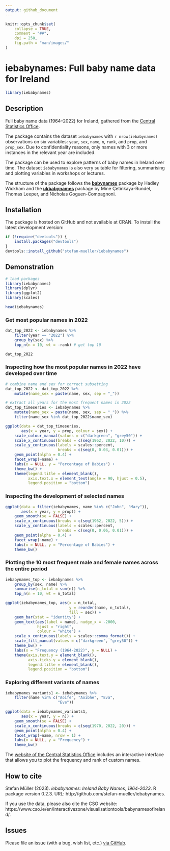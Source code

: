 ```yaml
---
output: github_document
---
```


```r
knitr::opts_chunk$set(
    collapse = TRUE,
    comment = "##",
    dpi = 250,
    fig.path = "man/images/"
)
```

# iebabynames: Full baby name data for Ireland

```r
library(iebabynames)
```


## Description

Full baby name data (1964–2022) for Ireland, gathered from the [Central Statistics Office](https://www.cso.ie/en/interactivezone/visualisationtools/babynamesofireland/).

The package contains the dataset `iebabynames` with `r nrow(iebabynames)` observations on six variables: `year`, `sex`, `name`, `n`, `rank`, and `prop`, and `prop_sex`. Due to confidentiality reasons, only names with 3 or more instances in the relevant year are included.

The package can be used to explore patterns of baby names in Ireland over time. The dataset `iebabynames` is also very suitable for filtering, summarising and plotting variables in workshops or lectures.

The structure of the package follows the [**babynames**](https://cran.r-project.org/web/packages/babynames/index.html) package by Hadley Wickham and the [**ukbabynames**](https://mine-cetinkaya-rundel.github.io/ukbabynames/) package by Mine Çetinkaya-Rundel, Thomas Leeper, and Nicholas Goguen-Compagnoni. 


## Installation

The package is hosted on GitHub and not available at CRAN. To install the latest development version:

```r
if (!require("devtools")) {
    install.packages("devtools")
}
devtools::install_github("stefan-mueller/iebabynames") 
```

## Demonstration

```r
# load packages
library(iebabynames)
library(dplyr)
library(ggplot2)
library(scales)

head(iebabynames)
```

### Get most popular names in 2022

```r
dat_top_2022 <- iebabynames %>% 
    filter(year == "2022") %>% 
    group_by(sex) %>% 
    top_n(n = 10, wt = -rank) # get top 10

dat_top_2022
```

### Inspecting how the most popular names in 2022 have developed over time

```r
# combine name and sex for correct subsetting
dat_top_2022 <- dat_top_2022 %>% 
    mutate(name_sex = paste(name, sex, sep = "_"))  

# extract all years for the most frequent names in 2022
dat_top_timeseries <- iebabynames %>% 
    mutate(name_sex = paste(name, sex, sep = "_")) %>% 
    filter(name_sex %in% dat_top_2022$name_sex)

ggplot(data = dat_top_timeseries,
       aes(x = year, y = prop, colour = sex)) +
    scale_colour_manual(values = c("darkgreen", "grey50")) +
    scale_x_continuous(breaks = c(seq(1962, 2022, 10))) +
    scale_y_continuous(labels = scales::percent,
                       breaks = c(seq(0, 0.03, 0.01))) +
    geom_point(alpha = 0.4) +
    facet_wrap(~name) +
    labs(x = NULL, y = "Percentage of Babies") +
    theme_bw() +
    theme(legend.title = element_blank(),
          axis.text.x = element_text(angle = 90, hjust = 0.5),
          legend.position = "bottom")

```

### Inspecting the development of selected names

```r
ggplot(data = filter(iebabynames, name %in% c("John", "Mary")),
       aes(x = year, y = prop)) +
    geom_smooth(se = FALSE) +
    scale_x_continuous(breaks = c(seq(1962, 2022, 5))) +
    scale_y_continuous(labels = scales::percent,
                       breaks = c(seq(0, 0.06, 0.01))) +
    geom_point(alpha = 0.4) +
    facet_wrap(~name) +
    labs(x = NULL, y = "Percentage of Babies") +
    theme_bw()
```

### Plotting the 10 most frequent male and female names across the entire period

```r
iebabynames_top <- iebabynames %>% 
    group_by(sex, name) %>% 
    summarise(n_total = sum(n)) %>% 
    top_n(n = 10, wt = n_total)

ggplot(iebabynames_top, aes(x = n_total,
                            y = reorder(name, n_total), 
                            fill = sex)) +
    geom_bar(stat = "identity") +
    geom_text(aes(label = name), nudge_x = -2000, 
              hjust = "right",
              colour = "white") +
    scale_x_continuous(labels = scales::comma_format()) +
    scale_fill_manual(values = c("darkgreen", "grey50")) +
    theme_bw() +
    labs(x = "Frequency (1964-2022)", y = NULL) +
    theme(axis.text.y = element_blank(),
          axis.ticks.y = element_blank(),
          legend.title = element_blank(),
          legend.position = "bottom") 
```

### Exploring different variants of names

```r
iebabynames_variants1 <- iebabynames %>% 
    filter(name %in% c("Aoife", "Aoibhe", "Eva",
                       "Eve"))

ggplot(data = iebabynames_variants1,
       aes(x = year, y = n)) +
    geom_smooth(se = FALSE) +
    scale_x_continuous(breaks = c(seq(1970, 2022, 20))) +
    geom_point(alpha = 0.4) +
    facet_wrap(~name, nrow = 1) +
    labs(x = NULL, y = "Frequency") +
    theme_bw()
```

The [website of the Central Statistics Office](https://www.cso.ie/en/interactivezone/visualisationtools/babynamesofireland/) includes an interactive interface that allows you to plot the frequency and rank of custom names.


## How to cite

Stefan Müller (2023). _iebabynames: Ireland Baby Names, 1964-2023_. R package version 0.2.3. URL: http://github.com/stefan-mueller/iebabynames.

If you use the data, please also cite the CSO website: https://www.cso.ie/en/interactivezone/visualisationtools/babynamesofireland/.

## Issues

Please file an issue (with a bug, wish list, etc.) [via GitHub](https://github.com/stefan-mueller/iebabynames/issues).
